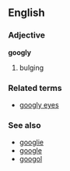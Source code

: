 ==English==
===Adjective===
'''googly'''
#bulging

===Related terms===

*[[googly eyes]]

===See also===
*[[googlie]]
*[[google]]
*[[googol]]